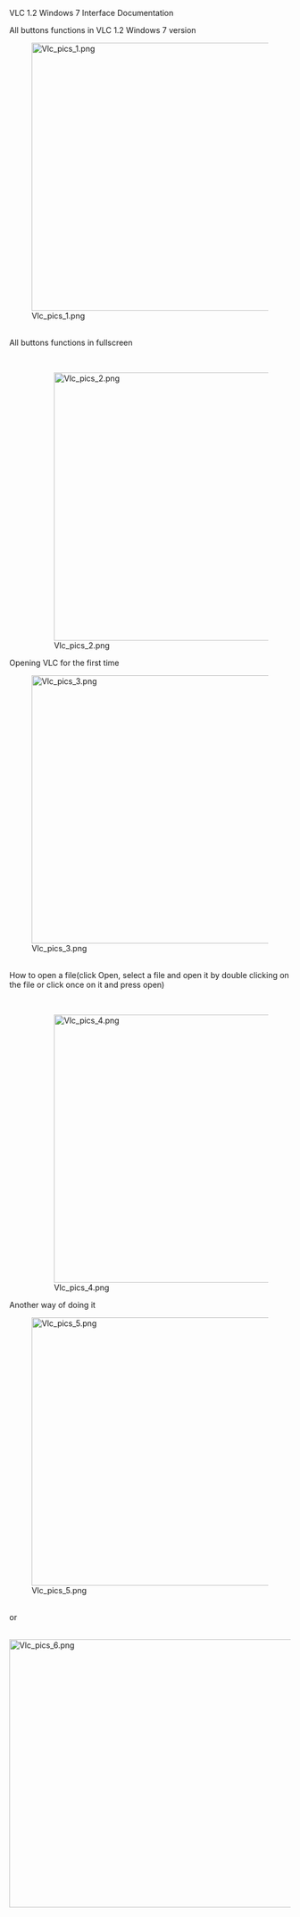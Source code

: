 VLC 1.2 Windows 7 Interface Documentation 

All buttons functions in VLC 1.2 Windows 7 version 

[[Image:Vlc pics 1.png|740x480px]] 

<br> 

All buttons functions in fullscreen 

<br> 

:[[Image:Vlc pics 2.png|740x480px]]

Opening VLC for the first time 

[[Image:Vlc pics 3.png|740x480px]] 

<br> 

How to open a file(click Open, select a file and open it by double clicking on the file or click once on it and press open) 

<br> 

:[[Image:Vlc pics 4.png|740x480px]]

Another way of doing it 

[[Image:Vlc pics 5.png|740x480px]] 

<br> 

or 

<br> 

[[Image:Vlc pics 6.png|740x480px]]<br>